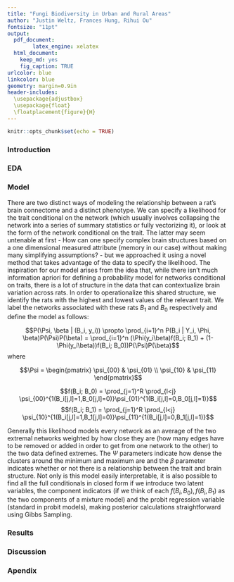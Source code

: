 ```yaml
---
title: "Fungi Biodiversity in Urban and Rural Areas"
author: "Justin Weltz, Frances Hung, Rihui Ou"
fontsize: "11pt"
output:
  pdf_document: 
        latex_engine: xelatex
  html_document:
    keep_md: yes
    fig_caption: TRUE
urlcolor: blue
linkcolor: blue
geometry: margin=0.9in 
header-includes:
  \usepackage{adjustbox}
  \usepackage{float} 
  \floatplacement{figure}{H}
---
```

\fontsize{10}{11}
\selectfont

```r
knitr::opts_chunk$set(echo = TRUE)
```

### Introduction

### EDA 

### Model

There are two distinct ways of modeling the relationship between a rat's brain connectome and a distinct phenotype. We can specify a likelihood for the trait conditional on the network (which usually involves collapsing the network into a series of summary statistics or fully vectorizing it), or look at the form of the network conditional on the trait. The latter may seem untenable at first - How can one specify complex brain structures based on a one dimensional measured attribute (memory in our case) without making many simplifying assumptions? - but we approached it using a novel method that takes advantage of the data to specify the likelihood. The inspiration for our model arises from the idea that, while there isn't much information apriori for defining a probability model for networks conditional on traits, there is a lot of structure in the data that can contextualize brain variation across rats. In order to operationalize this shared structure, we identify the rats with the highest and lowest values of the relevant trait. We label the networks associated with these rats $B_1$ and $B_0$ respectively and define the model as follows:

$$P(\Psi, \beta | (B_i, y_i)) \propto \prod_{i=1}^n P(B_i | Y_i, \Phi, \beta)P(\Psi)P(\beta) = \prod_{i=1}^n  (\Phi(y_i\beta)f(B_i; B_1) + (1-\Phi(y_i\beta))f(B_i; B_0))P(\Psi)P(\beta)$$
where

$$\Psi = \begin{pmatrix} \psi_{00} & \psi_{01} \\ 
\psi_{10} & \psi_{11} \end{pmatrix}$$

$$f(B_i; B_0) = \prod_{j=1}^R \prod_{l<j}        \psi_{00}^{1(B_i[j,l]=1,B_0[j,l]=0)}\psi_{01}^{1(B_i[j,l]=0,B_0[j,l]=1)}$$
$$f(B_i; B_1) = \prod_{j=1}^R \prod_{l<j} \psi_{10}^{1(B_i[j,l]=1,B_1[j,l]=0)}\psi_{11}^{1(B_i[j,l]=0,B_1[j,l]=1)}$$

Generally this likelihood models every network as an average of the two extremal networks weighted by how close they are (how many edges have to be removed or added in order to get from one network to the other) to the two data defined extremes. The $\Psi$ parameters indicate how dense the clusters around the minimum and maximum are and the $\beta$ parameter indicates whether or not there is a relationship between the trait and brain structure. Not only is this model easily interpretable, it is also possible to find all the full conditionals in closed form if we introduce two latent variables, the component indicators (if we think of each $f(B_i,B_0),f(B_i, B_1)$ as the two components of a mixture model) and the probit regression variable (standard in probit models), making posterior calculations straightforward using Gibbs Sampling.

### Results 

### Discussion

### Apendix

